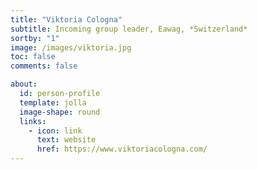 ```yaml
---
title: "Viktoria Cologna"
subtitle: Incoming group leader, Eawag, *Switzerland*
sortby: "1"
image: /images/viktoria.jpg
toc: false
comments: false

about:
  id: person-profile
  template: jolla
  image-shape: round
  links:
    - icon: link
      text: website
      href: https://www.viktoriacologna.com/
---
```


::: {#person-profile}
:::
